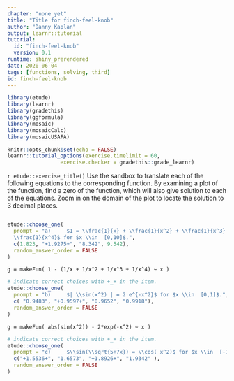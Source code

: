```yaml
---
chapter: "none yet"
title: "Title for finch-feel-knob"
author: "Danny Kaplan"
output: learnr::tutorial
tutorial:
  id: "finch-feel-knob"
  version: 0.1
runtime: shiny_prerendered
date: 2020-06-04 
tags: [functions, solving, third]
id: finch-feel-knob
---
```


```r
library(etude)
library(learnr)
library(gradethis)
library(ggformula)
library(mosaic)
library(mosaicCalc)
library(mosaicUSAFA)

knitr::opts_chunk$set(echo = FALSE)
learnr::tutorial_options(exercise.timelimit = 60, 
                 exercise.checker = gradethis::grade_learnr)
```


`r etude::exercise_title()` Use the sandbox to translate each of the following equations to the corresponding function. By examining a plot of the function, find a zero of the function, which will also give solution to each of the equations.  Zoom in on the domain of the plot to locate the solution to 3 decimal places.

```r
```


```r
etude::choose_one(
  prompt = "a)     $1 = \\frac{1}{x} + \\frac{1}{x^2} + \\frac{1}{x^3} +
  \\frac{1}{x^4}$ for $x \\in  [0,10]$.",
  c(1.823, "+1.9275+", "8.342", 9.542),
  random_answer_order = FALSE
) 
```

```etude
g = makeFun( 1 - (1/x + 1/x^2 + 1/x^3 + 1/x^4) ~ x )
```


```r
# indicate correct choices with +_+ in the item.
etude::choose_one(
  prompt = "b)     $| \\sin(x^2) | = 2 e^{-x^2}$ for $x \\in  [0,1]$.",
  c( "0.9483", "+0.9597+", "0.9652", "0.9918"),
  random_answer_order = FALSE
)
```

```etude
g = makeFun( abs(sin(x^2)) - 2*exp(-x^2) ~ x )
```

```r
# indicate correct choices with +_+ in the item.
etude::choose_one(
  prompt = "c)     $\\sin(\\sqrt{5+7x}) = \\cos( x^2)$ for $x \\in  [-1,2]$.",
  c("+1.5536+", "1.6573", "+1.8926+", "1.9342" ),
  random_answer_order = FALSE
)
```


